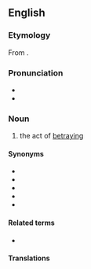 ==English==

===Etymology===
From {{suffix|en|betray|al}}.

===Pronunciation===
* {{IPA|en|/bɪˈtɹeɪəl/}}
* {{rhymes|en|eɪəl}}

===Noun===
{{en-noun|~}}

# the act of [[betray]]ing

====Synonyms====
* {{l|en|perfidiousness}}
* {{l|en|perfidy}}
* {{l|en|treacherousness}}
* {{l|en|treachery}}
* {{l|en|treason}}

====Related terms====
* {{l|en|betray}}

====Translations====
{{trans-see|treason}}